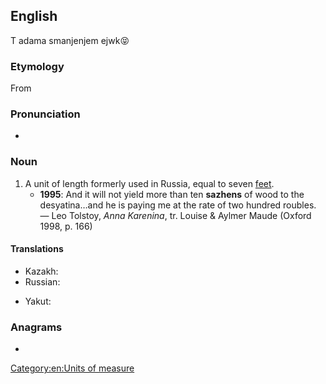 ==English==

T adama smanjenjem ejwk😝

===Etymology===
From {{etyl|ru|en}} {{m|ru|са́же́нь|}}

===Pronunciation===
* {{IPA|en|/ˈsæʒɛn/}}

===Noun===
{{en-noun}}

# A unit of length formerly used in Russia, equal to seven [[feet]].
#* '''1995''': And it will not yield more than ten '''sazhens''' of wood to the desyatina…and he is paying me at the rate of two hundred roubles. — Leo Tolstoy, ''Anna Karenina'', tr. Louise & Aylmer Maude (Oxford 1998, p. 166)

====Translations====
{{trans-top|a Russian unit of length}}
* Kazakh: {{t|kk|сажын|sc=Cyrl}}
* Russian: {{t+|ru|са́же́нь|f}}
{{trans-mid}}
* Yakut: {{t|sah|саһаан|sc=Cyrl}}
{{trans-bottom}}

===Anagrams===
* {{anagrams|en|a=aehnsz|Zeshan|hazens}}

[[Category:en:Units of measure]]